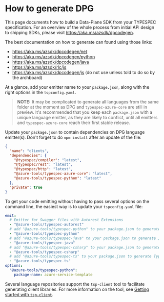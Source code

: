 
# How to generate DPG

This page documents how to build a Data-Plane SDK from your TYPESPEC specification. For an overview of the whole process from initial API design to shipping SDKs, please visit https://aka.ms/azsdk/dpcodegen.

The best documentation on how to generate can found using those links:

- https://aka.ms/azsdk/dpcodegen/net
- https://aka.ms/azsdk/dpcodegen/python
- https://aka.ms/azsdk/dpcodegen/java
- https://aka.ms/azsdk/rlc/js
- https://aka.ms/azsdk/dpcodegen/js (do not use unless told to do so by the archboard)

At a glance, add your emitter name to your `package.json`, along with the right options in the `tspconfig.yaml`.

> **NOTE:** It may be complicated to generate all languages from the same folder at the moment as DPG and `typespec-azure-core` are still in preview.
> It's recommended that you keep each `package.json` with a unique language emitter, as they are likely to conflict, until all emitters and `typespec-azure-core`
> reach their first stable release.

Update your `package.json` to contain dependencies on DPG language emitter(s). Don't forget to do `npm install` after an update of the file:

```json
{
  "name": "clients",
  "dependencies": {
    "@typespec/compiler": "latest",
    "@typespec/rest": "latest",
    "@typespec/http": "latest",
    "@azure-tools/typespec-azure-core": "latest",
    "@azure-tools/typespec-python": "latest"
  },
  "private": true
}
```

To get your code emitting without having to pass several options on the command line, the easiest way is to update your `tspconfig.yaml` file:

```yaml
emit:
  # Emitter for Swagger files with Autorest Extensions
  - "@azure-tools/typespec-autorest"
  # add "@azure-tools/typespec-python" to your package.json to generate Python code
  - "@azure-tools/typespec-python"
  # add "@azure-tools/typespec-java" to your package.json to generate Java code
  - "@azure-tools/typespec-java"
  # add "@azure-tools/typespec-csharp" to your package.json to generate C# code
  - "@azure-tools/typespec-csharp"
  # add "@azure-tools/typespec-ts" to your package.json to generate Typescript code
  - "@azure-tools/typespec-ts"
options:
  "@azure-tools/typespec-python":
    package-name: azure-service-template
```

Several language repositories support the `tsp-client` tool to facilitate generating client libraries. For more information on the tool, see [Getting started with `tsp-client`](<./../Generating with tsp-client/tsp_client.md>).
